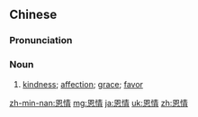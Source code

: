 ==Chinese==
{{zh-forms}}

===Pronunciation===
{{zh-pron
|m=ēnqíng
|c=jan1 cing4
|h=pfs=ên-chhìn
|mn=un-chêng/in-chêng
|cat=n
}}

===Noun===
{{zh-noun}}

# [[kindness]]; [[affection]]; [[grace]]; [[favor]]

{{zh-cat|Advanced}}

[[zh-min-nan:恩情]]
[[mg:恩情]]
[[ja:恩情]]
[[uk:恩情]]
[[zh:恩情]]